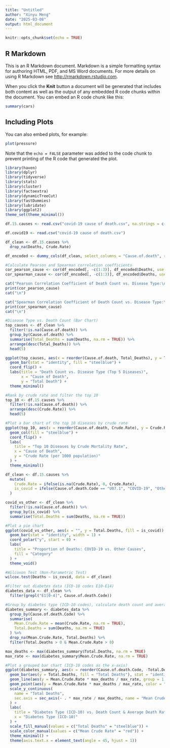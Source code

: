 ```yaml
---
title: "Untitled"
author: "Xinyu Meng"
date: "2025-03-08"
output: html_document
---
```


```r
knitr::opts_chunk$set(echo = TRUE)
```

## R Markdown

This is an R Markdown document. Markdown is a simple formatting syntax for authoring HTML, PDF, and MS Word documents. For more details on using R Markdown see <http://rmarkdown.rstudio.com>.

When you click the **Knit** button a document will be generated that includes both content as well as the output of any embedded R code chunks within the document. You can embed an R code chunk like this:

```r
summary(cars)
```

## Including Plots

You can also embed plots, for example:

```r
plot(pressure)
```

Note that the `echo = FALSE` parameter was added to the code chunk to prevent printing of the R code that generated the plot.
```r
library(haven)
library(dplyr)
library(tidyverse)
library(stats)
library(cluster)
library(factoextra)
library(dynamicTreeCut)
library(fastDummies)
library(lubridate)
library(ggplot2)
theme_set(theme_minimal())

df.15.causes <- read.csv("covid-19 cause of death.csv", na.strings = c("", "NA"))

df.covid19 <- read.csv("covid-19 cause of death.csv")

df_clean <- df.15.causes %>%
  drop_na(Deaths, Crude.Rate)

```


```r
df_encoded <- dummy_cols(df_clean, select_columns = "Cause.of.death", remove_first_dummy = TRUE)

#Calculate Pearson and Spearman correlation coefficients
cor_pearson_cause <- cor(df_encoded[, -c(1:3)], df_encoded$Deaths, use = "complete.obs", method = "pearson")
cor_spearman_cause <- cor(df_encoded[, -c(1:3)], df_encoded$Deaths, use = "complete.obs", method = "spearman")

cat("Pearson Correlation Coefficient of Death Count vs. Disease Type:\n")
print(cor_pearson_cause)
cat("\n")

cat("Spearman Correlation Coefficient of Death Count vs. Disease Type:\n")
print(cor_spearman_cause)
cat("\n")

#Disease Type vs. Death Count (Bar Chart)
top_causes <- df_clean %>%
  filter(!is.na(Cause.of.death)) %>%
  group_by(Cause.of.death) %>%
  summarise(Total_Deaths = sum(Deaths, na.rm = TRUE)) %>%
  arrange(desc(Total_Deaths)) %>%
  head(5)

ggplot(top_causes, aes(x = reorder(Cause.of.death, Total_Deaths), y = Total_Deaths)) +
  geom_bar(stat = "identity", fill = "steelblue") +
  coord_flip() +
  labs(title = "Death Count vs. Disease Type (Top 5 Diseases)",
       x = "Cause of Death",
       y = "Total Death") +
  theme_minimal()

```


```r
#Rank by crude rate and filter the top 10
top_10 <- df.15.causes %>%
  filter(!is.na(Cause.of.death)) %>%
  arrange(desc(Crude.Rate)) %>%
  head(5)

#Plot a bar chart of the top 10 diseases by crude rate
ggplot(top_10, aes(x = reorder(Cause.of.death, Crude.Rate), y = Crude.Rate)) +
  geom_col(fill = "steelblue") +
  coord_flip() +
  labs(
    title = "Top 10 Diseases by Crude Mortality Rate",
    x = "Cause of Death",
    y = "Crude Rate (per 1000 population)"
  ) +
  theme_minimal()

```

```r
df_clean <- df.15.causes %>%
  mutate(
    Crude.Rate = ifelse(is.na(Crude.Rate), 0, Crude.Rate),
    is_covid = ifelse(Cause.of.death.Code == "U07.1", "COVID-19", "Other")
  )

covid_vs_other <- df_clean %>%
  filter(!is.na(Cause.of.death)) %>%
  group_by(is_covid) %>%
  summarise(Total.Deaths = sum(Deaths, na.rm = TRUE))

#Plot a pie chart
ggplot(covid_vs_other, aes(x = "", y = Total.Deaths, fill = is_covid)) +
  geom_bar(stat = "identity", width = 1) +
  coord_polar("y", start = 0) +
  labs(
    title = "Proportion of Deaths: COVID-19 vs. Other Causes",
    fill = "Category"
  ) +
  theme_void()

#Wilcoxon Test (Non-Parametric Test)
wilcox.test(Deaths ~ is_covid, data = df_clean)
```

```r
#Filter out diabetes data (ICD-10 codes E10-E14)
diabetes_data <- df_clean %>%
  filter(grepl("E1[0-4]", Cause.of.death.Code))

#Group by diabetes type (ICD-10 codes), calculate death count and average death rate
diabetes_summary <- diabetes_data %>%
  group_by(Cause.of.death.Code) %>%
  summarise(
    Mean.Crude.Rate = mean(Crude.Rate, na.rm = TRUE),
    Total.Deaths = sum(Deaths, na.rm = TRUE)
  ) %>%
  drop_na(Mean.Crude.Rate, Total.Deaths) %>%
  filter(Total.Deaths > 0 & Mean.Crude.Rate > 0)

max_deaths <- max(diabetes_summary$Total.Deaths, na.rm = TRUE)
max_rate <- max(diabetes_summary$Mean.Crude.Rate, na.rm = TRUE)

#Plot a grouped bar chart (ICD-10 codes as the x-axis)
ggplot(diabetes_summary, aes(x = reorder(Cause.of.death.Code, -Total.Deaths))) +
  geom_bar(aes(y = Total.Deaths, fill = "Total Deaths"), stat = "identity", width = 0.6) +
  geom_line(aes(y = Mean.Crude.Rate * max_deaths / max_rate, group = 1, color = "Mean Crude Rate"), size = 1) +
  geom_point(aes(y = Mean.Crude.Rate * max_deaths / max_rate, color = "Mean Crude Rate"), size = 3) +
  scale_y_continuous(
    name = "Total Deaths",
    sec.axis = sec_axis(~ . * max_rate / max_deaths, name = "Mean Crude Rate")
  ) +
  labs(
    title = "Diabetes Type (ICD-10) vs. Death Count & Average Death Rate",
    x = "Diabetes Type (ICD-10)"
  ) +
  scale_fill_manual(values = c("Total Deaths" = "steelblue")) +
  scale_color_manual(values = c("Mean Crude Rate" = "red")) +
  theme_minimal() +
  theme(axis.text.x = element_text(angle = 45, hjust = 1))
```
